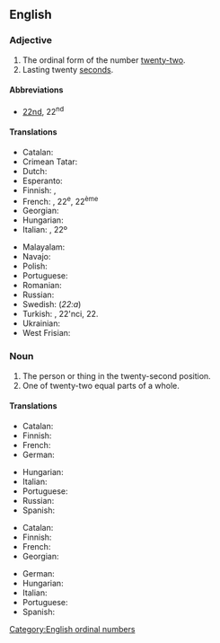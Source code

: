 ==English==
{{number box|en|22}}

===Adjective===
{{en-adj|-}}

# The ordinal form of the number [[twenty-two]].
# Lasting twenty [[second]]s.

====Abbreviations====
* [[22nd]], 22<sup>nd</sup>

====Translations====
{{trans-top|the ordinal form of the number twenty-two}}
* Catalan: {{t+|ca|vint-i-dosè}}
* Crimean Tatar: {{t|crh|yigirmi ekinci}}
* Dutch: {{t+|nl|tweeëntwintigste}}
* Esperanto: {{t|eo|dudek-dua}}
* Finnish: {{t+|fi|kahdeskymmenestoinen}}, {{t+|fi|kahdeskymmeneskahdes}}
* French: {{t+|fr|vingt-deuxième}}, 22<sup>e</sup>, 22<sup>ème</sup>
* Georgian: {{t|ka|ოცდამეორე|sc=Geor}}
* Hungarian: {{t+|hu|huszonkettedik}}
* Italian: {{t+|it|ventiduesimo}}, 22º
{{trans-mid}}
* Malayalam: {{t|ml|ഇരുപത്തിരണ്ടാം}}
* Navajo: {{t|nv|naadįįnaaki góneʼ}}
* Polish: {{t|pl|[[dwudziesty]] [[drugi]]}}
* Portuguese: {{t|pt|[[vigésimo]] [[segundo]]}}
* Romanian: {{t|ro|douăzeci și doilea}}
* Russian: {{t|ru|два́дцать второ́й}}
* Swedish: {{t+|sv|tjugoandra}} (''22:a'')
* Turkish: {{t|tr|yirmi ikinci}}, 22'nci, 22.
* Ukrainian: {{t|uk|два́дцять дру́гий}}
* West Frisian: {{t|fy|twaentweintichste}}
{{trans-bottom}}

===Noun===
{{en-noun}}

# The person or thing in the twenty-second position.
# One of twenty-two equal parts of a whole.

====Translations====
{{trans-top|person or thing in the twenty-second position}}
* Catalan: {{t+|ca|vint-i-dosè|m}}
* Finnish: {{t+|fi|kahdeskymmenestoinen}}
* French: {{t+|fr|vingt-deuxième|m|f}}
* German: {{t+|de|zweiundzwanzigste}}
{{trans-mid}}
* Hungarian: {{t+|hu|huszonkettedik}}
* Italian: {{t+|it|ventiduesimo|m}}
* Portuguese: {{t|pt|[[vigésimo]] [[segundo]]|m}}
* Russian: {{t|ru|два́дцать второ́й}}
* Spanish: {{t|es|vigésimo segundo}}
{{trans-bottom}}

{{trans-top|one of twenty-two equal parts of a whole}}
* Catalan: {{t+|ca|vint-i-dosè|m}}
* Finnish: {{t|fi|kahdeskymmeneskahdesosa}}
* French: {{t+|fr|vingt-deuxième|m}}
* Georgian: {{t|ka|ოცდამეორედი}}
{{trans-mid}}
* German: {{t|de|Zweiundzwanzigstel|n}}
* Hungarian: {{t|hu|huszonketted}}
* Italian: {{t+|it|ventiduesimo|m}}
* Portuguese: {{t|pt|[[vinte]] [[e]] [[dois]] [[avos]]|m}}
* Spanish: {{t|es|vigésimo segundo}}
{{trans-bottom}}

[[Category:English ordinal numbers]]